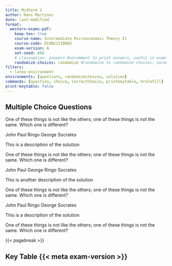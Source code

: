 ```yaml
---
title: Midterm 1
author: Hans Martinez
date: last-modified
format:
  western-exams-pdf:
    keep-tex: true
    course-name: Intermediate Microeconomic Theory II
    course-code: ECON2151B002
    exam-version: A
    set-seed: 666
    # classoption: answers #uncomment to print answers, useful in exam design phase
    randomize-choices: randomize #randomize to randomize choices; norandomize for not randomizing choices
filters: 
  - latex-environment
environments: [questions, randomizechoices, solution]
commands: [question, choice, CorrectChoice, printkeytable, hrulefill]
print-keytable: false
---
```


## Multiple Choice Questions

[]{.hrulefill}

:::: {.questions}

[]{.question options="1"}
One of these things is not like the others; one of these
things is not the same. Which one is different?

::: {.randomizechoices}

[]{.choice} John
[]{.choice} Paul
[]{.choice} Ringo
[]{.choice} George
[]{.CorrectChoice} Socrates

:::

::: {.solution}

This is a description of the solution

:::

[One of these things is not like the others; one of these
things is not the same. Which one is different?]{.question options="1"}

::: {.randomizechoices}

[John]{.choice}
[Paul]{.choice}
[George]{.choice}
[Ringo]{.choice}
[Socrates]{.CorrectChoice}

:::

::: {.solution}

This is another description of the solution

:::

[]{.question options="1"}
One of these things is not like the others; one of these
things is not the same. Which one is different?

::: {.randomizechoices}

\choice John
\choice Paul
\choice Ringo
\choice George
\CorrectChoice Socrates

:::

::: {.solution}

This is a description of the solution

:::

\question[5]
One of these things is not like the others; one of these
things is not the same. Which one is different?

\begin{randomizeoneparcheckboxes}
\choice John
\choice Paul
\choice George
\choice Ringo
\CorrectChoice Socrates
\end{randomizeoneparcheckboxes}

\begin{solution}

Explanation of hard latex question.

\end{solution}

::::

{{< pagebreak >}}

::: {.hidden unless-meta="print-keytable"}

## Key Table {{< meta exam-version >}}

[]{.hrulefill}

[]{.printkeytable}

:::
